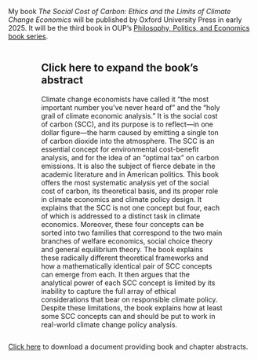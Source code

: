 My book *The Social Cost of Carbon: Ethics and the Limits of Climate Change Economics* will be published by Oxford University Press in early 2025. It will be the third book in OUP's [Philosophy, Politics, and Economics book series](https://ppebookseries.org/).

::: columns
::: {.column width="10%"}
:::

::: {.column width="80%"}
::: {.callout-note collapse="true" icon="false"}
## Click here to expand the book's abstract

Climate change economists have called it "the most important number you've never heard of" and the "holy grail of climate economic analysis." It is the social cost of carbon (SCC), and its purpose is to reflect---in one dollar figure---the harm caused by emitting a single ton of carbon dioxide into the atmosphere. The SCC is an essential concept for environmental cost-benefit analysis, and for the idea of an "optimal tax" on carbon emissions. It is also the subject of fierce debate in the academic literature and in American politics. This book offers the most systematic analysis yet of the social cost of carbon, its theoretical basis, and its proper role in climate economics and climate policy design. It explains that the SCC is not one concept but four, each of which is addressed to a distinct task in climate economics. Moreover, these four concepts can be sorted into two families that correspond to the two main branches of welfare economics, social choice theory and general equilibrium theory. The book explains these radically different theoretical frameworks and how a mathematically identical pair of SCC concepts can emerge from each. It then argues that the analytical power of each SCC concept is limited by its inability to capture the full array of ethical considerations that bear on responsible climate policy. Despite these limitations, the book explains how at least some SCC concepts can and should be put to work in real-world climate change policy analysis.
:::
:::

::: {.column width="10%"}
:::
:::

[Click here](https://github.com/paul-kelleher/paul-kelleher.github.io/blob/main/sccbook/Book%20overview.pdf?raw=true) to download a document providing book and chapter abstracts.
